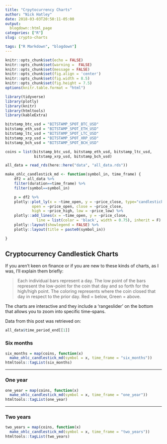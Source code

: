 ```yaml
---
title: "Crpytocurrency Charts"
author: "Nick Hatley"
date: 2018-03-03T20:50:11-05:00
output:
  blogdown::html_page
categories: ["R"]
slug: crypto-charts

tags: ["R Markdown", "blogdown"]
---
```

```r
knitr::opts_chunk$set(echo = FALSE)
knitr::opts_chunk$set(warning =  FALSE)
knitr::opts_chunk$set(message = FALSE)
knitr::opts_chunk$set(fig.align = 'center')
knitr::opts_chunk$set(fig.width = 8.5)
knitr::opts_chunk$set(fig.height = 7.5)
options(knitr.table.format = "html")
```


```r
library(tidyverse)
library(plotly)
library(knitr)
library(htmltools)
library(kableExtra)

bitstamp_btc_usd = "BITSTAMP_SPOT_BTC_USD"
bitstamp_eth_usd = "BITSTAMP_SPOT_ETH_USD"
bitstamp_ltc_usd = "BITSTAMP_SPOT_LTC_USD"
bitstamp_xrp_usd = "BITSTAMP_SPOT_XRP_USD"
bitstamp_bch_usd = "BITSTAMP_SPOT_BCH_USD"

coins = list(bitstamp_btc_usd, bitstamp_eth_usd, bitstamp_ltc_usd,
             bitstamp_xrp_usd, bitstamp_bch_usd)

all_data = read_rds(here::here("data", "all_data.rds"))

make_ohlc_candlestick_md <- function(symbol_in, time_frame) {
    df2 = all_data %>%
    filter(duration==time_frame) %>%
    filter(symbol==symbol_in)

    p = df2 %>%
    plotly::plot_ly(x = ~time_open, y = ~price_close, type="candlestick",
            open = ~price_open, close = ~price_close,
            high = ~price_high, low = ~price_low) %>%
    plotly::add_lines(x = ~time_open, y = ~price_close,
              line = list(color = 'black', width = 0.75), inherit = F) %>%
    plotly::layout(showlegend = FALSE) %>%
    plotly::layout(title = paste0(symbol_in))

}
```

## Cryptocurrency Candlestick Charts
If you aren't keen on finance or if you are new to these kinds of charts, as I was, I'll explain them briefly:

>Each individual bars represent a day. The low point of the bars represent the low-point for the coin that day and so forth for the high/high point. The coloring represents where the coin closed that day in respect to the prior day. Red = below, Green = above.

The charts are interactive and they include a 'rangeslider' on the bottom that allows you to zoom into specific time-spans.  

Data from this post was retrieved on:
```r
all_data$time_period_end[[1]]
```



### Six months
```r
six_months = map(coins, function(x)
  make_ohlc_candlestick_md(symbol = x, time_frame = "six_months"))
htmltools::tagList(six_months)
```

***********

### One year
```r
one_year = map(coins, function(x)
  make_ohlc_candlestick_md(symbol = x, time_frame = "one_year"))
htmltools::tagList(one_year)
```

***********

### Two years
```r
two_years = map(coins, function(x)
  make_ohlc_candlestick_md(symbol = x, time_frame = "two_years"))
htmltools::tagList(two_years)
```
